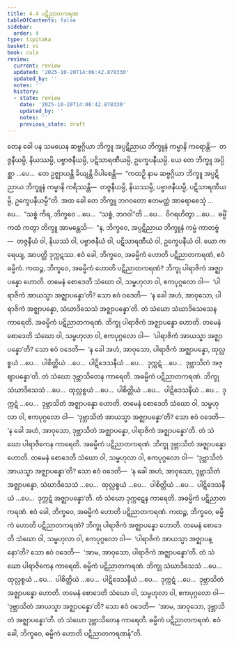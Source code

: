 ```yaml
---
title: 4.4 ပဋိညာတကရဏ
tableOfContents: false
sidebar:
  order: 4
type: tipitaka
basket: vi
book: cula
review:
  current: review
  updated: '2025-10-20T14:06:42.878330'
  updated_by: ''
  notes: ''
  history:
  - state: review
    date: '2025-10-20T14:06:42.878330'
    updated_by: ''
    notes: ''
    previous_state: draft
---
```



<DynamicBreadcrumb />


<ReviewStatus review={frontmatter.review} showDetails={true} />

<HypothesisAnnotation frontmatter={frontmatter} />

<Division number="200" book="cula" e="ch" v="4" p="202">

<Paragraph number="841" book="cula">
တေန ခေါ ပန သမယေန ဆဗ္ဗဂ္ဂိယာ ဘိက္ခူ အပ္ပဋိညာယ ဘိက္ခူနံ ကမ္မာနိ ကရောန္တိ—  တဇ္ဇနီယမ္ပိ, နိယဿမ္ပိ, ပဗ္ဗာဇနီယမ္ပိ, ပဋိသာရဏီယမ္ပိ, ဥက္ခေပနီယမ္ပိ. ယေ တေ ဘိက္ခူ အပ္ပိစ္ဆာ …ပေ…  တေ ဥဇ္ဈာယန္တိ ခိယျန္တိ ဝိပါစေန္တိ—  “ကထဉှိ နာမ ဆဗ္ဗဂ္ဂိယာ ဘိက္ခူ အပ္ပဋိညာယ ဘိက္ခူနံ ကမ္မာနိ ကရိဿန္တိ—  တဇ္ဇနီယမ္ပိ, နိယဿမ္ပိ, ပဗ္ဗာဇနီယမ္ပိ, ပဋိသာရဏီယမ္ပိ, ဥက္ခေပနီယမ္ပီ”တိ. အထ ခေါ တေ ဘိက္ခူ ဘဂဝတော ဧတမတ္ထံ အာရောစေသုံ …ပေ…  “သစ္စံ ကိရ, ဘိက္ခဝေ …ပေ…  “သစ္စံ, ဘဂဝါ”တိ …ပေ…  ဝိဂရဟိတွာ …ပေ…  ဓမ္မိံ ကထံ ကတွာ ဘိက္ခူ အာမန္တေသိ—  “န, ဘိက္ခဝေ, အပ္ပဋိညာယ ဘိက္ခူနံ ကမ္မံ ကာတဗ္ဗံ—  တဇ္ဇနီယံ ဝါ, နိယဿံ ဝါ, ပဗ္ဗာဇနီယံ ဝါ, ပဋိသာရဏီယံ ဝါ, ဥက္ခေပနီယံ ဝါ. ယော ကရေယျ, အာပတ္တိ ဒုက္ကဋဿ.
</Paragraph>

</Division>
<Division number="201" book="cula" e="ch" v="4" p="203">

<Paragraph number="842" book="cula">
ဧဝံ ခေါ, ဘိက္ခဝေ, အဓမ္မိကံ ဟောတိ ပဋိညာတကရဏံ, ဧဝံ ဓမ္မိကံ. ကထဉ္စ, ဘိက္ခဝေ, အဓမ္မိကံ ဟောတိ ပဋိညာတကရဏံ?
</Paragraph>

<Paragraph number="843" book="cula">
ဘိက္ခု ပါရာဇိကံ အဇ္ဈာပန္နော ဟောတိ. တမေနံ စောဒေတိ သံဃော ဝါ, သမ္ဗဟုလာ ဝါ, ဧကပုဂ္ဂလော ဝါ—  ‘ပါရာဇိကံ အာယသ္မာ အဇ္ဈာပန္နော’တိ? သော ဧဝံ ဝဒေတိ—  ‘န ခေါ အဟံ, အာဝုသော, ပါရာဇိကံ အဇ္ဈာပန္နော, သံဃာဒိသေသံ အဇ္ဈာပန္နော’တိ. တံ သံဃော သံဃာဒိသေသေန ကာရေတိ. အဓမ္မိကံ ပဋိညာတကရဏံ.
</Paragraph>

<Paragraph number="844" book="cula">
ဘိက္ခု ပါရာဇိကံ အဇ္ဈာပန္နော ဟောတိ. တမေနံ စောဒေတိ သံဃော ဝါ, သမ္ဗဟုလာ ဝါ, ဧကပုဂ္ဂလော ဝါ—  ‘ပါရာဇိကံ အာယသ္မာ အဇ္ဈာပန္နော’တိ? သော ဧဝံ ဝဒေတိ—  ‘န ခေါ အဟံ, အာဝုသော, ပါရာဇိကံ အဇ္ဈာပန္နော, ထုလ္လစ္စယံ …ပေ…  ပါစိတ္တိယံ …ပေ…  ပါဋိဒေသနီယံ …ပေ…  ဒုက္ကဋံ …ပေ…  ဒုဗ္ဘာသိတံ အဇ္ဈာပန္နော’တိ. တံ သံဃော ဒုဗ္ဘာသိတေန ကာရေတိ. အဓမ္မိကံ ပဋိညာတကရဏံ.
</Paragraph>

<Paragraph number="845" book="cula">
ဘိက္ခု သံဃာဒိသေသံ …ပေ…  ထုလ္လစ္စယံ …ပေ…  ပါစိတ္တိယံ …ပေ…  ပါဋိဒေသနီယံ …ပေ…  ဒုက္ကဋံ …ပေ…  ဒုဗ္ဘာသိတံ အဇ္ဈာပန္နော ဟောတိ. တမေနံ စောဒေတိ သံဃော ဝါ, သမ္ဗဟုလာ ဝါ, ဧကပုဂ္ဂလော ဝါ—  ‘ဒုဗ္ဘာသိတံ အာယသ္မာ အဇ္ဈာပန္နော’တိ? သော ဧဝံ ဝဒေတိ—  ‘န ခေါ အဟံ, အာဝုသော, ဒုဗ္ဘာသိတံ အဇ္ဈာပန္နော, ပါရာဇိကံ အဇ္ဈာပန္နော’တိ. တံ သံဃော ပါရာဇိကေန ကာရေတိ. အဓမ္မိကံ ပဋိညာတကရဏံ.
</Paragraph>

<Paragraph number="846" book="cula">
ဘိက္ခု ဒုဗ္ဘာသိတံ အဇ္ဈာပန္နော ဟောတိ. တမေနံ စောဒေတိ သံဃော ဝါ, သမ္ဗဟုလာ ဝါ, ဧကပုဂ္ဂလော ဝါ—  ‘ဒုဗ္ဘာသိတံ အာယသ္မာ အဇ္ဈာပန္နော’တိ? သော ဧဝံ ဝဒေတိ—  ‘န ခေါ အဟံ, အာဝုသော, ဒုဗ္ဘာသိတံ အဇ္ဈာပန္နော, သံဃာဒိသေသံ …ပေ…  ထုလ္လစ္စယံ …ပေ…  ပါစိတ္တိယံ …ပေ…  ပါဋိဒေသနီယံ …ပေ…  ဒုက္ကဋံ အဇ္ဈာပန္နော’တိ. တံ သံဃော ဒုက္ကဋေန ကာရေတိ. အဓမ္မိကံ ပဋိညာတကရဏံ. ဧဝံ ခေါ, ဘိက္ခဝေ, အဓမ္မိကံ ဟောတိ ပဋိညာတကရဏံ.
</Paragraph>

<Paragraph number="847" book="cula">
ကထဉ္စ, ဘိက္ခဝေ, ဓမ္မိကံ ဟောတိ ပဋိညာတကရဏံ? ဘိက္ခု ပါရာဇိကံ အဇ္ဈာပန္နော ဟောတိ. တမေနံ စောဒေတိ သံဃော ဝါ, သမ္ဗဟုလာ ဝါ, ဧကပုဂ္ဂလော ဝါ—  ‘ပါရာဇိကံ အာယသ္မာ အဇ္ဈာပန္နော’တိ? သော ဧဝံ ဝဒေတိ—  ‘အာမ, အာဝုသော, ပါရာဇိကံ အဇ္ဈာပန္နော’တိ. တံ သံဃော ပါရာဇိကေန ကာရေတိ. ဓမ္မိကံ ပဋိညာတကရဏံ.
</Paragraph>

<Paragraph number="848" book="cula">
ဘိက္ခု သံဃာဒိသေသံ …ပေ…  ထုလ္လစ္စယံ …ပေ…  ပါစိတ္တိယံ …ပေ…  ပါဋိဒေသနီယံ …ပေ…  ဒုက္ကဋံ …ပေ…  ဒုဗ္ဘာသိတံ အဇ္ဈာပန္နော ဟောတိ. တမေနံ စောဒေတိ သံဃော ဝါ, သမ္ဗဟုလာ ဝါ, ဧကပုဂ္ဂလော ဝါ—  ‘ဒုဗ္ဘာသိတံ အာယသ္မာ အဇ္ဈာပန္နော’တိ? သော ဧဝံ ဝဒေတိ—  ‘အာမ, အာဝုသော, ဒုဗ္ဘာသိတံ အဇ္ဈာပန္နော’တိ. တံ သံဃော ဒုဗ္ဘာသိတေန ကာရေတိ. ဓမ္မိကံ ပဋိညာတကရဏံ. ဧဝံ ခေါ, ဘိက္ခဝေ, ဓမ္မိကံ ဟောတိ ပဋိညာတကရဏန်”တိ.
</Paragraph>
</Division>